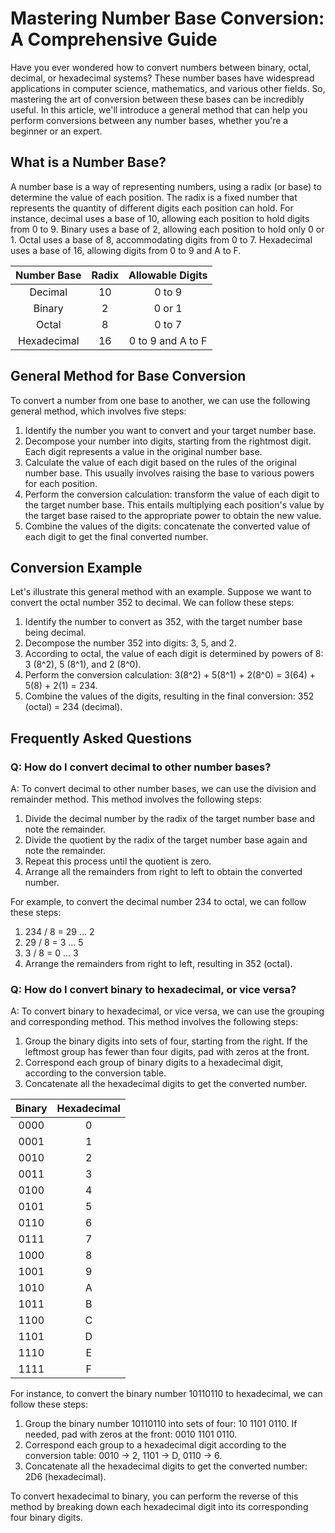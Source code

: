 # Mastering Number Base Conversion: A Comprehensive Guide

Have you ever wondered how to convert numbers between binary, octal, decimal, or hexadecimal systems? These number bases have widespread applications in computer science, mathematics, and various other fields. So, mastering the art of conversion between these bases can be incredibly useful. In this article, we'll introduce a general method that can help you perform conversions between any number bases, whether you're a beginner or an expert.

## What is a Number Base?

A number base is a way of representing numbers, using a radix (or base) to determine the value of each position. The radix is a fixed number that represents the quantity of different digits each position can hold. For instance, decimal uses a base of 10, allowing each position to hold digits from 0 to 9. Binary uses a base of 2, allowing each position to hold only 0 or 1. Octal uses a base of 8, accommodating digits from 0 to 7. Hexadecimal uses a base of 16, allowing digits from 0 to 9 and A to F.

| Number Base | Radix | Allowable Digits  |
|:-----------:|:-----:|:-----------------:|
|   Decimal   |  10   |      0 to 9       |
|   Binary    |   2   |      0 or 1       |
|    Octal    |   8   |      0 to 7       |
| Hexadecimal |  16   | 0 to 9 and A to F |

<Adsense />

## General Method for Base Conversion

To convert a number from one base to another, we can use the following general method, which involves five steps:

1. Identify the number you want to convert and your target number base.
2. Decompose your number into digits, starting from the rightmost digit. Each digit represents a value in the original number base.
3. Calculate the value of each digit based on the rules of the original number base. This usually involves raising the base to various powers for each position.
4. Perform the conversion calculation: transform the value of each digit to the target number base. This entails multiplying each position's value by the target base raised to the appropriate power to obtain the new value.
5. Combine the values of the digits: concatenate the converted value of each digit to get the final converted number.

## Conversion Example

Let's illustrate this general method with an example. Suppose we want to convert the octal number 352 to decimal. We can follow these steps:

1. Identify the number to convert as 352, with the target number base being decimal.
2. Decompose the number 352 into digits: 3, 5, and 2.
3. According to octal, the value of each digit is determined by powers of 8: 3 (8^2), 5 (8^1), and 2 (8^0).
4. Perform the conversion calculation: 3(8^2) + 5(8^1) + 2(8^0) = 3(64) + 5(8) + 2(1) = 234.
5. Combine the values of the digits, resulting in the final conversion: 352 (octal) = 234 (decimal).

<Adsense />

## Frequently Asked Questions

### Q: How do I convert decimal to other number bases?

A: To convert decimal to other number bases, we can use the division and remainder method. This method involves the following steps:

1. Divide the decimal number by the radix of the target number base and note the remainder.
2. Divide the quotient by the radix of the target number base again and note the remainder.
3. Repeat this process until the quotient is zero.
4. Arrange all the remainders from right to left to obtain the converted number.

For example, to convert the decimal number 234 to octal, we can follow these steps:

1. 234 / 8 = 29 ... 2
2. 29 / 8 = 3 ... 5
3. 3 / 8 = 0 ... 3
4. Arrange the remainders from right to left, resulting in 352 (octal).

### Q: How do I convert binary to hexadecimal, or vice versa?

A: To convert binary to hexadecimal, or vice versa, we can use the grouping and corresponding method. This method involves the following steps:

1. Group the binary digits into sets of four, starting from the right. If the leftmost group has fewer than four digits, pad with zeros at the front.
2. Correspond each group of binary digits to a hexadecimal digit, according to the conversion table.
3. Concatenate all the hexadecimal digits to get the converted number.

| Binary | Hexadecimal |
|:------:|:-----------:|
| 0000   |      0      |
| 0001   |      1      |
| 0010   |      2      |
| 0011   |      3      |
| 0100   |      4      |
| 0101   |      5      |
| 0110   |      6      |
| 0111   |      7      |
| 1000   |      8      |
| 1001   |      9      |
| 1010   |      A      |
| 1011   |      B      |
| 1100   |      C      |
| 1101   |      D      |
| 1110   |      E      |
| 1111   |      F      |

For instance, to convert the binary number 10110110 to hexadecimal, we can follow these steps:

1. Group the binary number 10110110 into sets of four: 10 1101 0110. If needed, pad with zeros at the front: 0010 1101 0110.
2. Correspond each group to a hexadecimal digit according to the conversion table: 0010 -> 2, 1101 -> D, 0110 -> 6.
3. Concatenate all the hexadecimal digits to get the converted number: 2D6 (hexadecimal).

To convert hexadecimal to binary, you can perform the reverse of this method by breaking down each hexadecimal digit into its corresponding four binary digits.

<Adsense />
